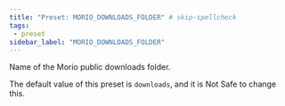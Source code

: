 ```yaml
---
title: "Preset: MORIO_DOWNLOADS_FOLDER" # skip-spellcheck
tags:
 - preset
sidebar_label: "MORIO_DOWNLOADS_FOLDER"
---
```


Name of the Morio public downloads folder.

<Note>

The default value of this preset is `downloads`, and it is <Label style="danger">Not Safe</Label> to change this.

</Note>
